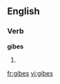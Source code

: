
==English==

===Verb===
'''gibes'''

# {{third-person singular of|[[gibe]]}}

[[fr:gibes]]
[[vi:gibes]]